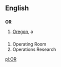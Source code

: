 ==English==

==={{Abbreviation}}===
'''OR'''

#[[Oregon]], a {{USstate}}


==={{initialism}}===

#Operating Room
#Operations Research
[[pl:OR]]